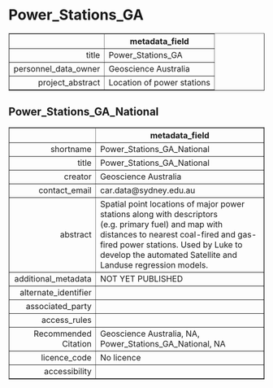 Power_Stations_GA
===
<!-- html table generated in R 3.6.0 by xtable 1.8-4 package -->
<!-- Fri May 22 19:16:24 2020 -->
<table border=1>
<tr> <th>  </th> <th> metadata_field </th>  </tr>
  <tr> <td align="right"> title </td> <td> Power_Stations_GA </td> </tr>
  <tr> <td align="right"> personnel_data_owner </td> <td> Geoscience Australia </td> </tr>
  <tr> <td align="right"> project_abstract </td> <td> Location of power stations </td> </tr>
   </table>



Power_Stations_GA_National
---
<!-- html table generated in R 3.6.0 by xtable 1.8-4 package -->
<!-- Fri May 22 19:16:24 2020 -->
<table border=1>
<tr> <th>  </th> <th> metadata_field </th>  </tr>
  <tr> <td align="right"> shortname </td> <td> Power_Stations_GA_National </td> </tr>
  <tr> <td align="right"> title </td> <td> Power_Stations_GA_National </td> </tr>
  <tr> <td align="right"> creator </td> <td> Geoscience Australia </td> </tr>
  <tr> <td align="right"> contact_email </td> <td> car.data@sydney.edu.au </td> </tr>
  <tr> <td align="right"> abstract </td> <td> Spatial point locations of major power stations along with descriptors (e.g. primary fuel) and map with distances to nearest coal-fired and gas-fired power stations. Used by Luke to develop the automated Satellite and Landuse regression models. </td> </tr>
  <tr> <td align="right"> additional_metadata </td> <td> NOT YET PUBLISHED </td> </tr>
  <tr> <td align="right"> alternate_identifier </td> <td>  </td> </tr>
  <tr> <td align="right"> associated_party </td> <td>  </td> </tr>
  <tr> <td align="right"> access_rules </td> <td>  </td> </tr>
  <tr> <td align="right"> Recommended Citation </td> <td> Geoscience Australia, NA, Power_Stations_GA_National, NA </td> </tr>
  <tr> <td align="right"> licence_code </td> <td> No licence </td> </tr>
  <tr> <td align="right"> accessibility </td> <td>  </td> </tr>
   </table>


